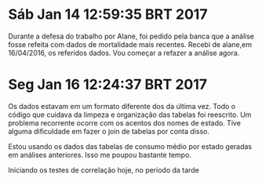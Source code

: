 # Sáb Jan 14 12:59:35 BRT 2017

Durante a defesa do trabalho por Alane, foi pedido pela banca que a análise fosse refeita com dados de mortalidade mais recentes.
Recebi de alane,em 16/04/2016, os referidos dados. Vou começar a refazer a análise agora.

# Seg Jan 16 12:24:37 BRT 2017

Os dados estavam em um formato diferente dos da última vez. Todo o código que cuidava da limpeza e organização das tabelas foi reescrito.
Um problema recorrente ocorre com os acentos dos nomes de estado. Tive alguma dificuldade em fazer o join de tabelas por conta disso.

Estou usando os dados das tabelas de consumo médio por estado geradas em análises anteriores. Isso me poupou bastante tempo.

Iniciando os testes de correlação hoje, no período da tarde


